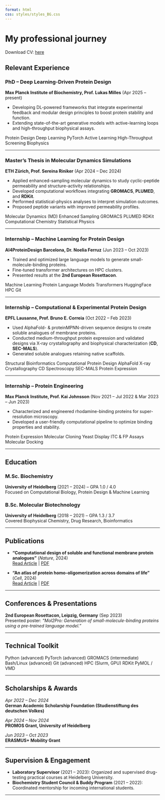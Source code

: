 ```yaml
---
format: html
css: styles/styles_BG.css
---
```

# My professional journey
Download CV: [here](resources/CV_LarsDornfeld_2025.pdf)

## Relevant Experience

### PhD – Deep Learning-Driven Protein Design  
**Max Planck Institute of Biochemistry, Prof. Lukas Milles** (Apr 2025 – present)  

- Developing DL-powered frameworks that integrate experimental feedback and modular design principles to boost protein stability and function.  
- Extending state-of-the-art generative models with active-learning loops and high-throughput biophysical assays.  

<div class="skills-container">
  <span class="skill-block">Protein Design</span>
  <span class="skill-block">Deep Learning</span>
  <span class="skill-block">PyTorch</span>
  <span class="skill-block">Active Learning</span>
  <span class="skill-block">High-Throughput Screening</span>
  <span class="skill-block">Biophysics</span>
</div>

---

### Master’s Thesis in Molecular Dynamics Simulations  
**ETH Zürich, Prof. Sereina Riniker** (Apr 2024 – Dec 2024)  

- Applied enhanced-sampling molecular dynamics to study cyclic-peptide permeability and structure-activity relationships.  
- Developed computational workflows integrating **GROMACS**, **PLUMED**, and **RDKit**.  
- Performed statistical-physics analyses to interpret simulation outcomes.  
- Proposed peptide variants with improved permeability profiles.


<div class="skills-container">
  <span class="skill-block">Molecular Dynamics (MD)</span>
  <span class="skill-block">Enhanced Sampling</span>
  <span class="skill-block">GROMACS</span>
  <span class="skill-block">PLUMED</span>
  <span class="skill-block">RDKit</span>
  <span class="skill-block">Computational Chemistry</span>
  <span class="skill-block">Statistical Physics</span>
</div>

---

### Internship – Machine Learning for Protein Design  
**AI4ProteinDesign Barcelona, Dr. Noelia Ferruz** (Jun 2023 – Oct 2023)  

- Trained and optimized large language models to generate small-molecule-binding proteins.  
- Fine-tuned transformer architectures on HPC clusters.  
- Presented results at the **2nd European Rosettacon**.  


<div class="skills-container">
  <span class="skill-block">Machine Learning</span>
  <span class="skill-block">Protein Language Models</span>
  <span class="skill-block">Transformers</span>
  <span class="skill-block">HuggingFace</span>
  <span class="skill-block">HPC</span>
  <span class="skill-block">Git</span>
</div>

---

### Internship – Computational & Experimental Protein Design  
**EPFL Lausanne, Prof. Bruno E. Correia** (Oct 2022 – Feb 2023)  

- Used AlphaFold- & proteinMPNN-driven sequence designs to create soluble analogues of membrane proteins.  
- Conducted medium-throughput protein expression and validated designs via X-ray crystallography and biophysical characterization (**CD**, **SEC-MALS**).  
- Generated soluble analogues retaining native scaffolds.

<div class="skills-container">
  <span class="skill-block">Structural Bioinformatics</span>
  <span class="skill-block">Computational Protein Design</span>
  <span class="skill-block">AlphaFold</span>
  <span class="skill-block">X-ray Crystallography</span>
  <span class="skill-block">CD Spectroscopy</span>
  <span class="skill-block">SEC-MALS</span>
  <span class="skill-block">Protein Expression</span>
</div>

---

### Internship – Protein Engineering  
**Max Planck Institute, Prof. Kai Johnsson** (Nov 2021 – Jul 2022 & Mar 2023 – Jun 2023)  

- Characterized and engineered rhodamine-binding proteins for super-resolution microscopy.  
- Developed a user-friendly computational pipeline to optimize binding properties and stability.

<div class="skills-container">
  <span class="skill-block">Protein Expression</span>
  <span class="skill-block">Molecular Cloning</span>
  <span class="skill-block">Yeast Display</span>
  <span class="skill-block">ITC & FP Assays</span>
  <span class="skill-block">Molecular Docking</span>
</div>

---

## Education

### M.Sc. Biochemistry  
**University of Heidelberg** (2021 – 2024) – GPA 1.0 / 4.0  
Focused on Computational Biology, Protein Design & Machine Learning

### B.Sc. Molecular Biotechnology  
**University of Heidelberg** (2018 – 2021) – GPA 1.3 / 3.7  
Covered Biophysical Chemistry, Drug Research, Bioinformatics

---

## Publications

- **"Computational design of soluble and functional membrane protein analogues"** (*Nature*, 2024)  
  [Read Article](https://doi.org/10.1038/s41586-024-07601-y) | [PDF](https://www.nature.com/articles/s41586-024-07601-y.pdf)  

- **"An atlas of protein homo-oligomerization across domains of life"** (*Cell*, 2024)  
  [Read Article](https://doi.org/10.1016/j.cell.2024.01.022) | [PDF](https://www.cell.com/cell/pdf/S0092-8674(24)00059-X.pdf)

---

## Conferences & Presentations

**2nd European Rosettacon, Leipzig, Germany** (Sep 2023)  
Presented poster: *"Mol2Pro: Generation of small-molecule-binding proteins using a pre-trained language model."*

---

## Technical Toolkit

<div class="skills-container">
  <span class="skill-block">Python (advanced)</span>
  <span class="skill-block">PyTorch (advanced)</span>
  <span class="skill-block">GROMACS (intermediate)</span>
  <span class="skill-block">Bash/Linux (advanced)</span>
  <span class="skill-block">Git (advanced)</span>
  <span class="skill-block">HPC (Slurm, GPU)</span>
  <span class="skill-block">RDKit</span>
  <span class="skill-block">PyMOL / VMD</span>
</div>

---

## Scholarships & Awards

*Apr 2022 – Dec 2024*  
**German Academic Scholarship Foundation (Studienstiftung des deutschen Volkes)**

*Apr 2024 – Nov 2024*  
**PROMOS Grant, University of Heidelberg**

*Jun 2023 – Oct 2023*  
**ERASMUS+ Mobility Grant**

---

## Supervision & Engagement

- **Laboratory Supervisor** (2021 – 2023): Organized and supervised drug-testing practical courses at Heidelberg University.  
- **Biochemistry Student Council & Buddy Program** (2021 – 2022): Coordinated mentorship for incoming international students.

---
